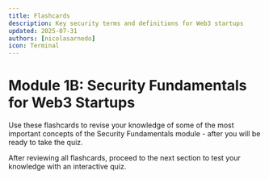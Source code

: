 ```yaml
---
title: Flashcards
description: Key security terms and definitions for Web3 startups
updated: 2025-07-31
authors: [nicolasarnedo]
icon: Terminal
---
```


# Module 1B: Security Fundamentals for Web3 Startups

Use these flashcards to revise your knowledge of some of the most important concepts of the Security Fundamentals module - after you will be ready to take the quiz.

<Flashcard flashcardSetId="security-fundamentals" quizUrl="/academy/codebase-entrepreneur-foundations/01b-security-fundamentals/08-quiz" />

<div className="mt-8 p-4 border border-border rounded-lg bg-muted/30">
    <p className="text-sm text-muted-foreground flex items-center gap-2">
        <HelpCircle className="h-4 w-4" />
        <span>After reviewing all flashcards, proceed to the next section to test your knowledge with an interactive quiz.</span>
    </p>
</div>
